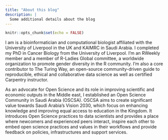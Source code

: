 ```yaml
---
title: "About this blog"
description: |
  Some additional details about the blog
---
```


```r
knitr::opts_chunk$set(echo = FALSE)
```

I am is a bioinformatician and computational biologist affiliated with the University of Liverpool in the UK and KAIMRC in Saudi Arabia. I completed my PhD in Cancer Biology from the University of Liverpool. I'm an RWeekly member and a member of R-Ladies Global committee, a worldwide organization to promote gender diversity in the R community. I'm also  a core contributor to The Turing Way, an open-source community-driven guide to reproducible, ethical and collaborative data science as well as certified Carpentry instructor. 

As an advocate for Open Science and its role in improving scientific and economic outputs in the Middle east, I established an Open Science Community in Saudi Arabia (OSCSA). OSCSA aims to create significant value towards Saudi Arabia's Vision 2030, which focus on enhancing knowledge and improving equal access to education in the Kingdom. It introduces Open Science practices to data scientists and provides a place where newcomers and experienced peers interact, inspire each other to embed open science practices and values in their workflows and provide feedback on policies, infrastructures and support services.


